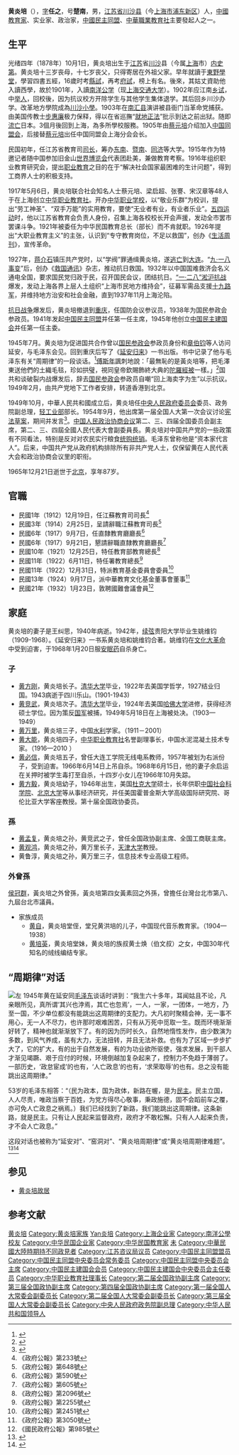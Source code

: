 {{refimprove|time=2019-09-15T03:19:30+00:00}}
{{NoteTA
|1 = zh-hans:周期; zh-hant:週期;
}}
{{Infobox_Person
| name = 黄炎培
| image = Huang Yanpei.jpg
| box_width = 220px
| occupation = 政治人物
| period = 20世纪
| birth_name = 
| other_names = 黄炎培
| Sex = 男
| birth_date = [[光绪|光绪]]四年({{birth date|1878|10|1}})
| birth_place = {{QING-1862}}[[江蘇省_(清)|江苏省]][[川沙县|川沙县]]
| death_date = {{Death date and age|1965|12|21|1878|10|1}}
| death_place = {{PRC}}[[北京市|北京市]]
| nationality = {{QING}}（1878年–1911年）<br>{{ROC-1912}}（1912年-1928年）<br>{{ROC}}（1928年–1949年）<br>{{PRC}}（1949年–1965年）
| residence = 
| party = [[中国同盟会|中国同盟会]]<br />[[中国民主建国会|中国民主建国会]]<br />[[中国民主同盟|中国民主同盟]]
| religion = 
| spouse = [[王纠思|王纠思]]<br />[[姚维钧|姚维钧]]
| relatives = 子 [[黄万里|黄万里]] [[黄竞武|黄竞武]] [[黄大能|黄大能]] [[黄方毅|黄方毅]]<br>孫 [[黄孟复|黄孟复]] [[黄观鸿|黄观鸿]]<br>曾外孫[[侯冠群|侯冠群]] <br>
| educate = [[東野學堂|東野學堂]]<br />[[南洋公学|南洋公学]]
| past = [[举人|举人]]<br />創辦川沙小學<br>流亡日本<br>上海任教<br>[[中国同盟会|中国同盟会]]上海分会会长<br>江苏省教育司司长<br>旧金山世界博览会特邀记者<br>组织职业教育研究会<br>创立中华职业教育社、中华职业学校<br>创办《生活周刊》<br>通緝犯<br>创办《救国通讯》<br>组织上海市民地方维持会<br>国防会议参议员<br>国民参政会参政员<br>[[中国民主同盟|中国民主同盟]]第一任主席<br />[[中国民主建国会|中国民主建国会]]第一任主委<br>中央人民政府委员、中央人民政府政务院副总理<br>轻工业部部长<br />第二、三、四届全国政协副主席
第二、三、四屆全国人大副委員长
| work = [[中國民主同盟|中國民主同盟]]<br />《[[生活周刊|生活周刊]]》<br>《[[延安归来|延安归来]]》
| award = 
}}

'''黄炎培'''（{{bd|1878年|10月1日|1965年|12月21日|catIdx=Huang黃炎培}}），[[表字|字]]'''任之'''，号'''楚南'''，男，[[江苏省|江苏省]][[川沙县|川沙县]]（今[[上海市|上海市]][[浦东新区|浦东新区]]）人，[[中國|中國]][[教育家|教育家]]、实业家、政治家，[[中國民主同盟|中國民主同盟]]、[[中華職業教育社|中華職業教育社]]主要發起人之一。

== 生平 ==
光绪四年（1878年）10月1日，黄炎培出生于[[江苏|江苏]]省[[川沙|川沙]]县（今属[[上海|上海]]市）[[黄炎培故居|内史第]]。黄炎培十三岁丧母，十七岁丧父，只得寄居在外祖父家。早年就讀于[[東野學堂|東野學堂]]，學習四書五經，16歲时考[[縣試|縣試]]，再考[[府試|府試]]，榜上有名。後來，其姑丈資助他入讀西學，故於1901年，入讀[[南洋公学|南洋公学]]（现[[上海交通大学|上海交通大学]]）。1902年应江南[[乡试|乡试]]，中[[举人|举人]]，回校後，因为抗议校方开除学生与其他学生集体退学。其后回乡川沙办学。改革地方學院成為[[川沙小學|川沙小學]]。1903年在[[南汇县|南汇县]]演讲被县衙门当革命党捕获。由美国传教士[[步惠廉|步惠廉]]极力保释，得以在省巡撫“[[就地正法|就地正法]]”批示到达之前出狱。随即[[流亡|流亡]]日本。3個月後回到上海，為多所學校服務。1905年由[[蔡元培|蔡元培]]介绍加入[[中国同盟会|中国同盟会]]，后接替[[蔡元培|蔡元培]]出任中国同盟会上海分会会长。

民国初年，任江苏省教育司[[司长|司长]]，筹办[[东南|东南]]、[[暨南|暨南]]、[[同济|同济]]等大学。1915年作为特邀记者随中国参加旧金山[[世界博览会|世界博览会]]代表团赴美，兼做教育考察。1916年组织职业教育研究会，提出[[职业教育|职业教育]]之目的在于“解决社会国家最困难的生计问题”，得到工商界人士的积极支持。

1917年5月6日，黄炎培联合社会知名人士蔡元培、梁启超、张謇、宋汉章等48人于在上海创立[[中华职业教育社|中华职业教育社]]。开办[[中华职业学校|中华职业学校]]，以“敬业乐群”为校训，提出“劳工神圣”、“双手万能”的实用教育，要使“无业者有业，有业者乐业”。[[五四运动|五四运动]]时，他以江苏省教育会负责人身份，召集上海各校校长开会声援，发动全市罢市罢课斗争。1921年被委任为中华民国教育总长（部长）而不肯就职。1926年提出“大职业教育主义”的主张，认识到“专守教育岗位，不足以救国”，创办《[[生活周刊|生活周刊]]》，宣传革命。

1927年，[[蒋介石|蒋介石]]镇压共产党时，以“学阀”罪通缉黄炎培，遂[[逃亡|逃亡]]到[[大连|大连]]。“[[九一八事變|九·一八事变]]”后，创办《[[救国通讯|救国通讯]]》杂志，推动抗日救国。1932年以中国国难救济会名义通电全国，要求国民党归政于民，召开国民会议，团结抗日。[[一·二八事變|“一·二八”淞沪抗战]]爆发，发动上海各界上层人土组织“上海市民地方维持会”，征募军需品支援[[國民革命軍第十九路軍|十九路军]]，并维持地方治安和社会金融，直到1937年11月上海沦陷。

[[抗日战争|抗日战争]]爆发后，黄炎培撤退到[[重庆|重庆]]，任国防会议参议员，1938年为国民参政会参政员。1941年发起[[中国民主同盟|中国民主同盟]]并任第一任主席，1945年他创立[[中国民主建国会|中国民主建国会]]并任第一任主委。

1945年7月。黄炎培为促进国共合作曾以[[国民参政会|国民参政会]]参政员身份和[[章伯钧|章伯钧]]等人访问延安，与毛泽东会见。回到重庆后写了《[[延安归来|延安归来]]》一书出版。书中记录了他与毛泽东有关“周期律”的一段谈话。<ref name="黃炎培1996">{{cite book|author=黃炎培|title=《延安归来》| url=http://books.google.com/books?id=k5u_AAAAIAAJ| year=1945年|location=[[重慶|重慶]] | oclc=29663676 | publisher=國訊書店 |page=65頁}}</ref>[[傅斯年|傅斯年]]諷刺地說：「最無恥的是黃炎培等，把毛澤東送他們的土織毛毯，珍如拱璧，視同皇帝欽賜飾終大典的[[陀羅經被|陀羅經被]]一樣。」<ref>{{cite book|author=羅家倫|title=《懷念傅斯年》|chapterurl=https://books.google.com/books?id=XzqqAwAAQBAJ&pg=PA61|chapter=元氣淋漓的孟真|date=2014-06-01|publisher=獨立作家－秀威出版|isbn=978-986-326-259-6|page=61頁|access-date=2018-11-22|archive-date=2019-05-08|archive-url=https://web.archive.org/web/20190508112048/https://books.google.com/books?id=XzqqAwAAQBAJ&pg=PA61|dead-url=no}}</ref>国共和谈破裂内战爆发后，辞去[[国民参政会|国民参政会]]参政员自嘲“回上海卖字为生”以示抗议。1949年2月，由共产党地下工作者安排，转道香港到北京。

1949年10月，中華人民共和國成立后，黄炎培任[[中央人民政府委员会|中央人民政府委员会]]委员、政务院副总理，[[轻工业部|轻工业部]]部长。1954年9月，他出席第一届全国人大第一次会议讨论[[中华人民共和国宪法_(1954年)|宪法草案]]，期间并发言<ref>{{Cite book|title=人民代表大会制度创建史|last=[[张希坡|张希坡]]著|publisher=北京：[[中共党史出版社|中共党史出版社]]|year=2009.08|isbn=978-7-5098-0341-7|pages=657}}</ref>。[[中国人民政治协商会议|中国人民政治协商会议]]第二、三、四届全国委员会副主席，第二、三、四屆全國人民代表大會副委員長。黄炎培对中国共产党的一些政策有不同看法，特别是反对对农民实行粮食[[统购统销|统购统销]]。毛泽东曾称他是“资本家代言人”。后来，中国共产党从政府机构排除所有非共产党人士，仅保留黄在人民代表大会和政治协商会议里的职衔。

1965年12月21日逝世于[[北京|北京]]，享年87岁。

== 官職 ==
* 民國1年（1912）12月19日，任江蘇教育司司長<ref>《政府公報》第233號</ref>
* 民國3年（1914）2月25日，呈請辭職江蘇教育司長<ref>《政府公報》第648號</ref>
* 民國6年（1917）9月7日，任直隸教育廳廳長<ref>《政府公報》第590號</ref>
* 民國6年（1917）9月21日，懇請辭職直隸教育廳廳長<ref>《政府公報》第605號</ref>
* 民國10年（1921）12月25日，特任教育部教育總長<ref>《政府公報》第2096號</ref>
* 民國11年（1922）6月11日，特任署教育總長<ref>《政府公報》第2255號</ref>
* 民國11年（1922）12月31日，特派教育基金委員會委員<ref>《政府公報》第2451號</ref>
* 民國13年（1924）9月17日，派中華教育文化基金董事會董事<ref>《政府公報》第3050號</ref>
* 民國21年（1932）1月23日，敦聘國難會議會員<ref>《國民政府公報》第985號</ref>

== 家庭 ==
黄炎培的妻子是王纠思，1940年病逝。1942年，[[再婚|续弦]]贵阳大学毕业生姚维钧（1909-1968）。《延安归来》一书系黄炎培和姚维钧合著。姚维钧在[[文化大革命|文化大革命]]中受到迫害，于1968年1月20日服[[安眠药|安眠药]]自杀身亡。

=== 子 ===
* [[黄方刚|黄方刚]]，黄炎培长子。[[清华大学|清华大学]]毕业，1922年去美国学哲学，1927结业归国。1943病逝于四川乐山。(1901-1943)
* [[黄竞武|黄竞武]]，黄炎培次子。[[清华大学|清华大学]]毕业，1924年去美国[[哈佛大学|哈佛大学]]进修，获得经济硕士学位。因为策反[[中華民國國軍|国军]]被捕，1949年5月18日在上海被处决。（1903—1949）
* [[黄万里|黄万里]]，黄炎培三子，中国[[水利|水利]]学家。（1911－2001）
* [[黄大能|黄大能]]，黄炎培四子，[[中华职业教育社|中华职业教育社]]名誉副理事长，中国水泥混凝土技术专家。（1916—2010 ）
* [[黄必信|黄必信]]，黄炎培五子，曾任大连工学院无线电系教师，1957年被划为右派份子，受到迫害。1966年6月14日上吊自杀。1968年6月15日，他的妻子余启运在关押时被学生毒打至自杀，十四岁小女儿在1966年10月失踪。
* [[黄方毅|黄方毅]]，黄炎培幼子，1946年出生，美国[[杜克大学|杜克大学]]硕士，长年供职[[中国社会科学院|中国社会科学院]]、[[北京大学|北京大学]]等从事经济研究，并任美国霍普金斯大学高级国际研究院、哥伦比亚大学客座教授。第十届全国政协委员。

=== 孫 ===
* [[黄孟复|黄孟复]]，黄炎培之孙，黄竞武之子，曾任全国政协副主席、全国工商联主席。
* [[黄观鸿|黄观鸿]]，黄炎培之孙，黄万里长子，[[天津大学|天津大学]]教授。
* 黄鲁淳，黄炎培之孙，黄万里三子，信息技术专业高级工程师。

=== 外曾孫 ===
[[侯冠群|侯冠群]]，黃炎培之外曾孫，黃炎培第四女黃素回之外孫，曾擔任台灣台北市第八、九屆台北市議員。
* 家族成员
** [[黄自|黄自]]，黄炎培堂侄，堂兄黄洪培的儿子，中国现代音乐教育家。（1904—1938）
** [[黄培英|黄培英]]，黄炎培堂妹，黄炎培的族叔黄士焕（伯文叔）之女，中国30年代知名的绒线编结专家。

==“周期律”对话==
[[File:Huang_Yanpei2.jpg|左]]
1945年黄在延安同[[毛泽东|毛泽东]]谈话时讲到：“我生六十多年，耳闻姑且不论，凡亲眼所见，真所谓‘其兴也浡焉，其亡也忽焉’，一人，一家，一团体，一地方，乃至一国，不少单位都没有能跳出这周期律的支配力。大凡初时聚精会神，无一事不用心，无一人不尽力，也许那时艰难困苦，只有从万死中觅取一生。既而环境渐渐好转了，精神也就渐渐放下了。有的因为历时长久，自然地惰性发作，由少数演为多数，到风气养成，虽有大力，无法扭转，并且无法补救。也有为了区域一步步扩大了，它的扩大，有的出于自然发展，有的为功业欲所驱使，强求发展，到干部人才渐见竭蹶、艰于应付的时候，环境倒越加复杂起来了，控制力不免趋于薄弱了。一部历史，‘政怠宦成’的也有，‘人亡政息’的也有，‘求荣取辱’的也有。总之没有能跳出这周期律。”

53岁的毛泽东相答：“（民为政本，国为政体，新路在幄，是为[[民主|民主]]。民主立国，人人尽责，唯政当察于百姓，为党方得尽心敬事，秉政施德，固不会蹈前车之覆，亦可免人亡政息之祸焉。）我们已经找到了新路，我们能跳出这周期律。这条新路，就是民主。只有让人民起来监督政府，政府才不敢松懈。只有人人起来负责，才不会人亡政息。”

这段对话也被称为“延安对”、“窑洞对”、“黄炎培周期律”或“黄炎培周期律难题”。<ref>{{Cite web |url=http://www.infzm.com/content/25248 |title=【南方周末】2009.3 |accessdate=2009-03-28 |archive-date=2020-10-01 |archive-url=https://web.archive.org/web/20201001073316/http://www.infzm.com/content/25248 |dead-url=no }}</ref><ref>{{Cite web | url=http://people.com.cn/GB/paper85/14142/1260380.html | title=黃炎培延安行 | author=王春南 | work=《人民論壇》 | date=2005年 | issue=第二期 | publisher=[[人民網|人民網]] | accessdate=2014-06-20 | archive-date=2011-01-24 | archive-url=https://web.archive.org/web/20110124085343/http://people.com.cn/GB/paper85/14142/1260380.html | dead-url=no }}</ref>

== 参见 ==
* [[黄炎培故居|黄炎培故居]]

== 参考文献 ==
{{Reflist}}

{{start box}}
{{s-gov|prc}}
{{s-new|reason=建国后首任}}
{{s-title|[[中华人民共和国轻工业部|中央人民政府轻工业部部长]]|1949年10月－1954年9月}}
{{s-after|[[贾拓夫|贾拓夫]]}}
{{s-ppo}}
{{s-new|reason=民盟发起人}}
{{s-title|[[中国民主政团同盟中央执行委员会|中国民主政团同盟中央执行委员会]]主席|1941年3月－1941年10月}}
{{s-after|[[張瀾|張瀾]]}}
{{end box}}
{{黄炎培家系}}
{{中国近现代文学}}
{{中華民國教育部部長}}
{{全国人大常委会副委员长}}
{{中央人民政府委员会|委员}}
{{中央人民政府政务院|副总理}}
{{全国政协副主席}}
{{Navboxes
| title  = 黄炎培在[[国民参政会|国民参政会]]的职务
| list1  =
{{中華民國第一屆國民參政會參政員}}
{{中華民國第二屆國民參政會參政員}}
{{中華民國第三屆國民參政會參政員}}
{{中華民國第四屆國民參政會參政員}}
}}
{{Navboxes 
| title  = 黄炎培在[[中华职业教育社|中华职业教育社]]的职务
| list1  =
{{中华职业教育社第一届理、监事会}}
{{中华职业教育社第二届理、监事会}}
{{中华职业教育社第三届理、监事会}}
{{中华职业教育社第四届理、监事会}}
}}
{{Navboxes 
| title  = 黄炎培在[[中国民主建国会|中国民主建国会]]的职务
| list1  =
{{中国民主建国会总会委员会}}
{{中国民主建国会第一届中央委员会}}
{{中国民主建国会第二届中央委员会}}
}}
{{Navboxes 
| title  = 黄炎培在[[中国民主同盟|中国民主同盟]]的职务
| list1  =
{{中国民主政团同盟中央执行委员会}}
{{中国民主同盟中央执行委员会}}
{{中国民主同盟第一届中央委员会}}
{{中国民主同盟第二届中央委员会}}
{{中国民主同盟第三届中央委员会}}
}}
{{Authority control}}

{{DEFAULTSORT:Huang黃炎培}}
[[Category:黄炎培|]]
[[Category:黄炎培家族|Category:黄炎培家族]]
[[Category:黃姓|Yan炎培]]
[[Category:上海企业家|Category:上海企业家]]
[[Category:南洋公學校友|Category:南洋公學校友]]
[[Category:中华民国企业家|Category:中华民国企业家]]
[[Category:中华民国教育家|Category:中华民国教育家]]
[[Category:中華民國教育總長|未]]
[[Category:中華民國大陸時期持不同政見者|Category:中華民國大陸時期持不同政見者]]
[[Category:江苏咨议局议员|Category:江苏咨议局议员]]
[[Category:中国民主同盟盟员|Category:中国民主同盟盟员]]
[[Category:中国民主同盟中央委员会常务委员|Category:中国民主同盟中央委员会常务委员]]
[[Category:中国民主同盟中央委员会主席|Category:中国民主同盟中央委员会主席]]
[[Category:中国民主建国会会员|Category:中国民主建国会会员]]
[[Category:中国民主建国会中央委员会主任委员|Category:中国民主建国会中央委员会主任委员]]
[[Category:中华职业教育社理事长|Category:中华职业教育社理事长]]
[[Category:第二届全国政协副主席|Category:第二届全国政协副主席]]
[[Category:第三届全国政协副主席|Category:第三届全国政协副主席]]
[[Category:第四届全国政协副主席|Category:第四届全国政协副主席]]
[[Category:第一届全国人大常委会副委员长|Category:第一届全国人大常委会副委员长]]
[[Category:第二届全国人大常委会副委员长|Category:第二届全国人大常委会副委员长]]
[[Category:第三届全国人大常委会副委员长|Category:第三届全国人大常委会副委员长]]
[[Category:中央人民政府政务院副总理|Category:中央人民政府政务院副总理]]
[[Category:中华人民共和国领导人|Category:中华人民共和国领导人]]